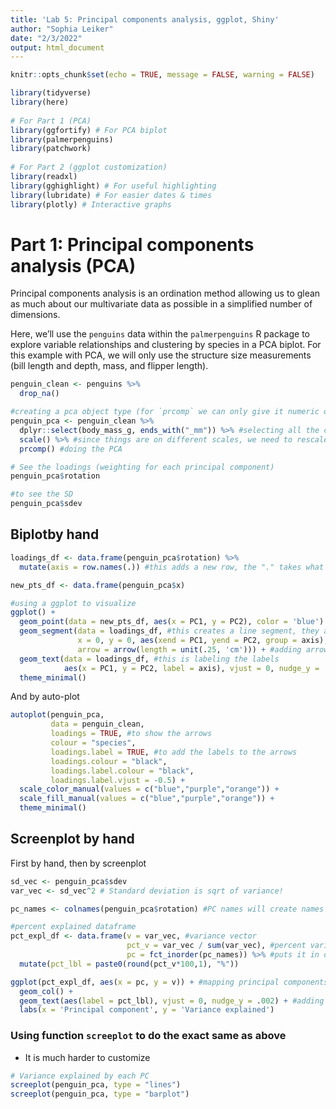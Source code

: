 ```yaml
---
title: 'Lab 5: Principal components analysis, ggplot, Shiny'
author: "Sophia Leiker"
date: "2/3/2022"
output: html_document
---
```


```r
knitr::opts_chunk$set(echo = TRUE, message = FALSE, warning = FALSE)

library(tidyverse)
library(here)
 
# For Part 1 (PCA)
library(ggfortify) # For PCA biplot
library(palmerpenguins)
library(patchwork)
 
# For Part 2 (ggplot customization)
library(readxl)
library(gghighlight) # For useful highlighting
library(lubridate) # For easier dates & times
library(plotly) # Interactive graphs

```

# Part 1: Principal components analysis (PCA)

Principal components analysis is an ordination method allowing us to glean as much about our multivariate data as possible in a simplified number of dimensions.

Here, we'll use the `penguins` data within the `palmerpenguins` R package to explore variable relationships and clustering by species in a PCA biplot. For this example with PCA, we will only use the structure size measurements (bill length and depth, mass, and flipper length).

```r
penguin_clean <- penguins %>% 
  drop_na()

#creating a pca object type (for `prcomp` we can only give it numeric data! need to get rid of things that are characters)
penguin_pca <- penguin_clean %>% 
  dplyr::select(body_mass_g, ends_with("_mm")) %>% #selecting all the columns that end with "_mm"
  scale() %>% #since things are on different scales, we need to rescale
  prcomp() #doing the PCA
```

```r
# See the loadings (weighting for each principal component)
penguin_pca$rotation

#to see the SD
penguin_pca$sdev
```

## Biplotby hand

```r
loadings_df <- data.frame(penguin_pca$rotation) %>% 
  mutate(axis = row.names(.)) #this adds a new row, the "." takes what ever comes out above from the pipe

new_pts_df <- data.frame(penguin_pca$x)

#using a ggplot to visualize
ggplot() +
  geom_point(data = new_pts_df, aes(x = PC1, y = PC2), color = 'blue') +
  geom_segment(data = loadings_df, #this creates a line segment, they all start from 0,0
               x = 0, y = 0, aes(xend = PC1, yend = PC2, group = axis),
               arrow = arrow(length = unit(.25, 'cm'))) + #adding arrows for principal components
  geom_text(data = loadings_df, #this is labeling the labels
            aes(x = PC1, y = PC2, label = axis), vjust = 0, nudge_y = .01) + #the nudge y makes the text float just a little above the point
  theme_minimal()
```

And by auto-plot

```r
autoplot(penguin_pca,
         data = penguin_clean,
         loadings = TRUE, #to show the arrows
         colour = "species",
         loadings.label = TRUE, #to add the labels to the arrows
         loadings.colour = "black",
         loadings.label.colour = "black",
         loadings.label.vjust = -0.5) +
  scale_color_manual(values = c("blue","purple","orange")) +
  scale_fill_manual(values = c("blue","purple","orange")) +
  theme_minimal()

```

## Screenplot by hand

First by hand, then by screenplot

```r
sd_vec <- penguin_pca$sdev
var_vec <- sd_vec^2 # Standard deviation is sqrt of variance!

pc_names <- colnames(penguin_pca$rotation) #PC names will create names

#percent explained dataframe
pct_expl_df <- data.frame(v = var_vec, #variance vector
                          pct_v = var_vec / sum(var_vec), #percent variance (each value divided by the sum of variance vector)
                          pc = fct_inorder(pc_names)) %>% #puts it in order of pc_names
  mutate(pct_lbl = paste0(round(pct_v*100,1), "%"))

ggplot(pct_expl_df, aes(x = pc, y = v)) + #mapping principal components on the x, and on y we are putting the variance (putting percent variance as a label on top)
  geom_col() +
  geom_text(aes(label = pct_lbl), vjust = 0, nudge_y = .002) + #adding the percent variance label on top (percent of total varience explained by each Principal component), moving the labels up just a bit 
  labs(x = 'Principal component', y = 'Variance explained')

```

### Using function `screeplot` to do the exact same as above

- It is much harder to customize 

```r
# Variance explained by each PC
screeplot(penguin_pca, type = "lines")
screeplot(penguin_pca, type = "barplot")
```

